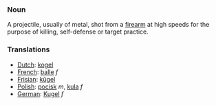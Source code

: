 ===Noun===
A projectile, usually of metal, shot from a [[firearm]] at high speeds for the purpose of killing, self-defense or target practice.
===Translations===
*[[Dutch]]: [[kogel]]
*[[French]]: [[balle]] ''f''
*[[Frisian]]: [[kûgel]]
*[[Polish]]: [[pocisk]] ''m'', [[kula]] ''f''
*[[German]]: [[Kugel]] ''f''